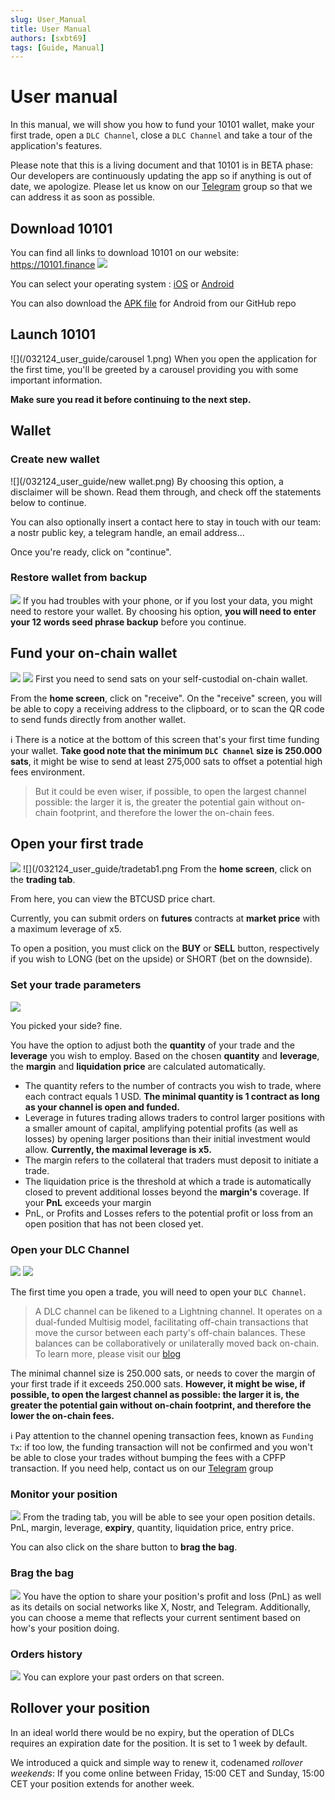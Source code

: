 ```yaml
---
slug: User_Manual
title: User Manual
authors: [sxbt69]
tags: [Guide, Manual]
---
```


# User manual

In this manual, we will show you how to fund your 10101 wallet, make your first trade, open a `DLC Channel`, close a `DLC Channel` and take a tour of the application's features.

Please note that this is a living document and that 10101 is in BETA phase: Our developers are continuously updating the app so if anything is out of date, we apologize.
Please let us know on our [Telegram](https://t.me/get10101) group so that we can address it as soon as possible.

## Download 10101

You can find all links to download 10101 on our website: https://10101.finance
![](/032124_user_guide/site.png)

You can select your operating system : [iOS](https://testflight.apple.com/join/WhwnPUh8) or [Android](https://play.google.com/store/apps/details?id=finance.get10101.app)

You can also download the [APK file](https://github.com/get10101/10101/releases/latest) for Android from our GitHub repo

## Launch 10101
![](/032124_user_guide/carousel 1.png)
When you open the application for the first time, you'll be greeted by a carousel providing you with some important information.

**Make sure you read it before continuing to the next step.**

## Wallet

  ### Create new wallet
![](/032124_user_guide/new wallet.png)
By choosing this option, a disclaimer will be shown.
Read them through, and check off the statements below to continue.

You can also optionally insert a contact here to stay in touch with our team: a nostr public key, a telegram handle, an email address...

Once you're ready, click on "continue".

### Restore wallet from backup
![](/032124_user_guide/restore.png)
If you had troubles with your phone, or if you lost your data, you might need to restore your wallet. By choosing his option, **you will need to enter your 12 words seed phrase backup** before you continue.

## Fund your on-chain wallet
![](/032124_user_guide/homescreen1.png)
![](/032124_user_guide/receive.png)
First you need to send sats on your self-custodial on-chain wallet.

From the **home screen**, click on "receive".
On the "receive" screen, you will be able to copy a receiving address to the clipboard, or to scan the QR code to send funds directly from another wallet.

ℹ️ There is a notice at the bottom of this screen that's your first time funding your wallet. **Take good note that the minimum `DLC Channel` size is 250.000 sats**, it might be wise to send at least 275,000 sats to offset a potential high fees environment. 

> But it could be even wiser, if possible, to open the largest channel possible: the larger it is, the greater the potential gain without on-chain footprint, and therefore the lower the on-chain fees.

## Open your first trade
![](/032124_user_guide/homescreen2.png)
![](/032124_user_guide/tradetab1.png
From the **home screen**, click on the **trading tab**.

From here, you can view the BTCUSD price chart.

Currently, you can submit orders on **futures** contracts at **market price** with a maximum leverage of x5.

To open a position, you must click on the **BUY** or **SELL** button, respectively if you wish to LONG (bet on the upside) or SHORT (bet on the downside).

### Set your trade parameters
![](/032124_user_guide/tradeconfig.png)

You picked your side? fine.

You have the option to adjust both the **quantity** of your trade and the **leverage** you wish to employ.
Based on the chosen **quantity** and **leverage**, the **margin** and **liquidation price** are calculated automatically. 

- The quantity refers to the number of contracts you wish to trade, where each contract equals 1 USD. **The minimal quantity is 1 contract as long as your channel is open and funded.**
- Leverage in futures trading allows traders to control larger positions with a smaller amount of capital, amplifying potential profits (as well as losses) by opening larger positions than their initial investment would allow. **Currently, the maximal leverage is x5.**
- The margin refers to the collateral that traders must deposit to initiate a trade.
- The liquidation price is the threshold at which a trade is automatically closed to prevent additional losses beyond the **margin's** coverage. If your **PnL** exceeds your margin
- PnL, or Profits and Losses refers to the potential profit or loss from an open position that has not been closed yet.


### Open your DLC Channel
![](/032124_user_guide/channelconfig.png)
![](/032124_user_guide/confirm.png)

The first time you open a trade, you will need to open your `DLC Channel`.

> A DLC channel can be likened to a Lightning channel. It operates on a
> dual-funded Multisig model, facilitating off-chain transactions that
> move the cursor between each party's off-chain balances. These
> balances can be collaboratively or unilaterally moved back on-chain.
> To learn more, please visit our [blog](https://10101.finance/blog/)

The minimal channel size is 250.000 sats, or needs to cover the margin of your first trade if it exceeds 250.000 sats.
**However, it might be wise, if possible, to open the largest channel as possible: the larger it is, the greater the potential gain without on-chain footprint, and therefore the lower the on-chain fees.**

ℹ️ Pay attention to the channel opening transaction fees, known as `Funding Tx`: if too low, the funding transaction will not be confirmed and you won't be able to close your trades without bumping the fees with a CPFP transaction. If you need help, contact us on our [Telegram](https://t.me/get10101) group

### Monitor your position
![](/032124_user_guide/positions.png)
From the trading tab, you will be able to see your open position details. 
PnL, margin, leverage, **expiry**, quantity, liquidation price, entry price.

You can also click on the share button to **brag the bag**.

### Brag the bag
![](/032124_user_guide/bragthebag.png)
You have the option to share your position's profit and loss (PnL) as well as its details on social networks like X, Nostr, and Telegram. Additionally, you can choose a meme that reflects your current sentiment based on how's your position doing.

### Orders history
![](/032124_user_guide/orders.PNG)
You can explore your past orders on that screen.

## Rollover your position
In an ideal world there would be no expiry, but the operation of DLCs requires an expiration date for the position. It is set to 1 week by default.

We introduced a quick and simple way to renew it, codenamed _rollover weekends_: If you come online between Friday, 15:00 CET and Sunday, 15:00 CET your position extends for another week.
